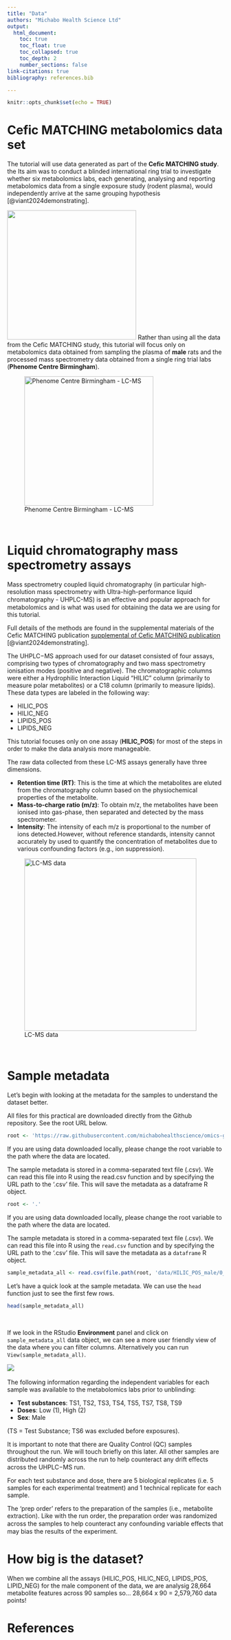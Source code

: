```yaml
---
title: "Data"
authors: "Michabo Health Science Ltd"
output: 
  html_document:
    toc: true
    toc_float: true
    toc_collapsed: true
    toc_depth: 2
    number_sections: false
link-citations: true
bibliography: references.bib

---
```


```r
knitr::opts_chunk$set(echo = TRUE)
```

# Cefic MATCHING metabolomics data set 


The tutorial will use data generated as part of the **Cefic MATCHING study**. the Its aim was to conduct a blinded international ring trial to investigate whether six metabolomics labs, each generating, analysing and reporting metabolomics data from a single exposure study (rodent plasma), would independently arrive at the same grouping hypothesis [@viant2024demonstrating].

![](Phenome-Centre-Birmingham.png){width=300px}
Rather than using all the data from the Cefic MATCHING study, this tutorial will focus only on metabolomics data obtained from sampling the plasma of **male** rats and the processed mass spectrometry data obtained from a single ring trial labs (**Phenome Centre Birmingham**).



![Phenome Centre Birmingham - LC-MS](pcb_ms.png){width=300px}

&nbsp;

# Liquid chromatography mass spectrometry assays

Mass spectrometry coupled liquid chromatography (in particular high-resolution mass spectrometry with Ultra-high-performance liquid chromatography - UHPLC-MS) is an eﬀective and popular approach for metabolomics and is what was used for obtaining the data we are using for this tutorial.

Full details of the methods are found in the supplemental materials of the Cefic MATCHING publication
 [supplemental of Cefic MATCHING publication](https://www.ncbi.nlm.nih.gov/pmc/articles/PMC10944399/bin/204_2024_3680_MOESM1_ESM.pdf) [@viant2024demonstrating].

The UHPLC−MS approach used for our dataset consisted of four assays, comprising two types of chromatography and two mass spectrometry ionisation modes (positive and negative). The chromatographic columns were either a Hydrophilic Interaction Liquid “HILIC” column (primarily to measure polar metabolites) or a C18 column (primarily to measure lipids). These data types are labeled in the following way:

* HILIC_POS
* HILIC_NEG
* LIPIDS_POS
* LIPIDS_NEG

This tutorial focuses only on one assay (**HILIC_POS**) for most of the steps in order to make the data analysis more manageable.

The raw data collected from these LC-MS assays generally have three dimensions.

* **Retention time (RT)**: This is the time at which the metabolites are eluted from the chromatography column based on the physiochemical properties of the metabolite.
* **Mass-to-charge ratio (m/z)**: To obtain m/z, the metabolites have been ionised into gas-phase, then separated and detected by the mass spectrometer.
* **Intensity**: The intensity of each m/z is proportional to the number of ions detected.However, without reference standards, intensity cannot accurately by used to quantify the concentration of metabolites due to various confounding factors (e.g., ion suppression).


![LC-MS data](mz_rt_intensity.png){width=400px}

&nbsp;

# Sample metadata
Let’s begin with looking at the metadata for the samples to understand the dataset better.

All files for this practical are downloaded directly from the Github repository. See the root URL below.

```r
root <- 'https://raw.githubusercontent.com/michabohealthscience/omics-grouping-training/main'
```

If you are using data downloaded locally, please change the root variable to the path where the data are located.

The sample metadata is stored in a comma-separated text file (.csv). We can read this file into R using the read.csv function and by specifying the URL path to the ‘.csv’ file. This will save the metadata as a dataframe R object.


```r
root <- '.'
```


If you are using data downloaded locally, please change the root variable to the path where the data are located.

The sample metadata is stored in a comma-separated text file (.csv). We can read this file into R using the `read.csv` function and by specifying the URL path to the ‘.csv’ file. This will save the metadata as a `dataframe` R object.

```r
sample_metadata_all <- read.csv(file.path(root, 'data/HILIC_POS_male/0_sample_metadata.csv'))
```

Let’s have a quick look at the sample metadata. We can use the `head` function just to see the first few rows.

```r
head(sample_metadata_all)

```
&nbsp;
&nbsp;


If we look in the RStudio **Environment** panel and click on `sample_metadata_all` data object, we can see a more user friendly view of the data where you can filter columns. Alternatively you can run `View(sample_metadata_all)`.

![](RStudio_sample_metadata_view.png)
&nbsp;
&nbsp;


The following information regarding the independent variables for each sample was available to the metabolomics labs prior to unblinding:


* **Test substances**: TS1, TS2, TS3, TS4, TS5, TS7, TS8, TS9
* **Doses**: Low (1), High (2)
* **Sex**: Male

(TS = Test Substance; TS6 was excluded before exposures).

It is important to note that there are Quality Control (QC) samples throughout the run. We will touch briefly on this later. All other samples are distributed randomly across the run to help counteract any drift eﬀects across the UHPLC−MS run.

For each test substance and dose, there are 5 biological replicates (i.e. 5 samples for each experimental treatment) and 1 technical replicate for each sample.

The ‘prep order’ refers to the preparation of the samples (i.e., metabolite extraction). Like with the run order, the preparation order was randomized across the samples to help counteract any confounding variable eﬀects that may bias the results of the experiment.


# How big is the dataset?

When we combine all the assays (HILIC_POS, HILIC_NEG, LIPIDS_POS, LIPID_NEG) for the male component of the data, we are analysig 28,664 metabolite features across 90 samples so… 28,664 x 90 = 2,579,760 data points!


# References {-}





